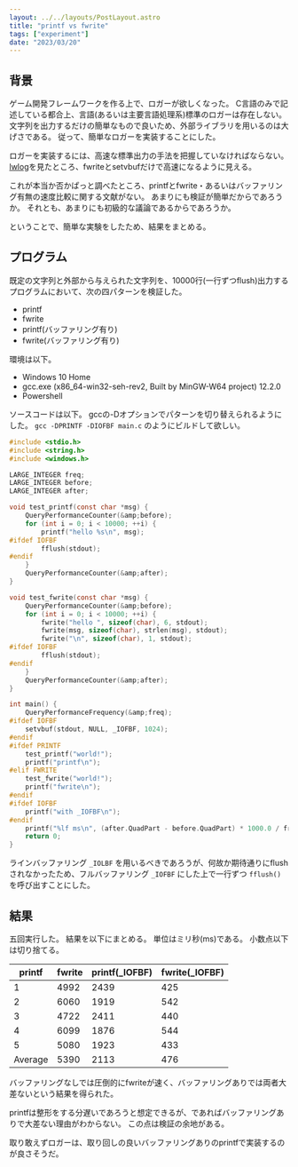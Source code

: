 ```yaml
---
layout: ../../layouts/PostLayout.astro
title: "printf vs fwrite"
tags: ["experiment"]
date: "2023/03/20"
---
```


## 背景

ゲーム開発フレームワークを作る上で、ロガーが欲しくなった。
C言語のみで記述している都合上、言語(あるいは主要言語処理系)標準のロガーは存在しない。
文字列を出力するだけの簡単なもので良いため、外部ライブラリを用いるのは大げさである。
従って、簡単なロガーを実装することにした。

ロガーを実装するには、高速な標準出力の手法を把握していなければならない。
[lwlog](https://github.com/ChristianPanov/lwlog)を見たところ、fwriteとsetvbufだけで高速になるように見える。

これが本当か否かぱっと調べたところ、printfとfwrite・あるいはバッファリング有無の速度比較に関する文献がない。
あまりにも検証が簡単だからであろうか。
それとも、あまりにも初級的な議論であるからであろうか。

ということで、簡単な実験をしたため、結果をまとめる。



## プログラム

既定の文字列と外部から与えられた文字列を、10000行(一行ずつflush)出力するプログラムにおいて、次の四パターンを検証した。

- printf
- fwrite
- printf(バッファリング有り)
- fwrite(バッファリング有り)

環境は以下。

- Windows 10 Home
- gcc.exe (x86_64-win32-seh-rev2, Built by MinGW-W64 project) 12.2.0
- Powershell

ソースコードは以下。
gccの-Dオプションでパターンを切り替えられるようにした。
`gcc -DPRINTF -DIOFBF main.c` のようにビルドして欲しい。

```c
#include <stdio.h>
#include <string.h>
#include <windows.h>

LARGE_INTEGER freq;
LARGE_INTEGER before;
LARGE_INTEGER after;

void test_printf(const char *msg) {
    QueryPerformanceCounter(&amp;before);
    for (int i = 0; i < 10000; ++i) {
        printf("hello %s\n", msg);
#ifdef IOFBF
        fflush(stdout);
#endif
    }
    QueryPerformanceCounter(&amp;after);
}

void test_fwrite(const char *msg) {
    QueryPerformanceCounter(&amp;before);
    for (int i = 0; i < 10000; ++i) {
        fwrite("hello ", sizeof(char), 6, stdout);
        fwrite(msg, sizeof(char), strlen(msg), stdout);
        fwrite("\n", sizeof(char), 1, stdout);
#ifdef IOFBF
        fflush(stdout);
#endif
    }
    QueryPerformanceCounter(&amp;after);
}

int main() {
    QueryPerformanceFrequency(&amp;freq);
#ifdef IOFBF
    setvbuf(stdout, NULL, _IOFBF, 1024);
#endif
#ifdef PRINTF
    test_printf("world!");
    printf("printf\n");
#elif FWRITE
    test_fwrite("world!");
    printf("fwrite\n");
#endif
#ifdef IOFBF
    printf("with _IOFBF\n");
#endif
    printf("%lf ms\n", (after.QuadPart - before.QuadPart) * 1000.0 / freq.QuadPart);
    return 0;
}
```

ラインバッファリング `_IOLBF` を用いるべきであろうが、何故か期待通りにflushされなかったため、フルバッファリング `_IOFBF` にした上で一行ずつ `fflush()` を呼び出すことにした。



## 結果

五回実行した。
結果を以下にまとめる。
単位はミリ秒(ms)である。
小数点以下は切り捨てる。

| printf | fwrite | printf(_IOFBF) | fwrite(_IOFBF) |
| ----- | ----- | ----- | ----- |
| 1 | 4992 | 2439 | 425 | 432 |
| 2 | 6060 | 1919 | 542 | 430 |
| 3 | 4722 | 2411 | 440 | 542 |
| 4 | 6099 | 1876 | 544 | 461 |
| 5 | 5080 | 1923 | 433 | 543 |
| Average | 5390 | 2113 | 476 | 481 |

バッファリングなしでは圧倒的にfwriteが速く、バッファリングありでは両者大差ないという結果を得られた。

printfは整形をする分遅いであろうと想定できるが、であればバッファリングありで大差ない理由がわからない。
この点は検証の余地がある。

取り敢えずロガーは、取り回しの良いバッファリングありのprintfで実装するのが良さそうだ。
